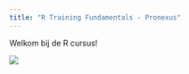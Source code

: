 ```yaml
---
title: "R Training Fundamentals - Pronexus"
---
```


Welkom bij de R cursus!


![](../images/letterr.png)

